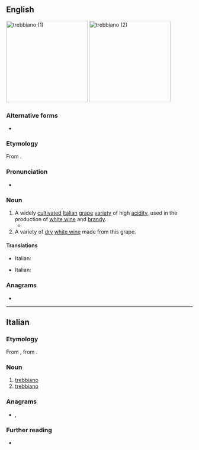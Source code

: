 ==English==
{{wikipedia}}
[[File:Trebbiano d' Abruzzo grapes before veraison.jpg|thumb|right|220px|trebbiano (1)]]
[[File:Trebbiano d'Abruzzo.jpg|thumb|right|220px|trebbiano (2)]]

===Alternative forms===
* {{l|en|Trebbiano}}

===Etymology===
From {{bor|en|it|trebbiano}}.

===Pronunciation===
* {{IPA|en|/tɹɛbiˈɑːnəʊ/}}

===Noun===
{{en-noun|~}}

# A widely [[cultivate]]d [[Italian]] [[grape]] [[variety]] of high [[acidity]], used in the production of [[white wine]] and [[brandy]].
#* {{quote-journal|en|date=2018-03-08|title=Bubbles, With Joy: Pétillant Naturel’s Triumphant Return|author=Eric Asimov|journal={{w|The New York Times}}|url=https://www.nytimes.com/2018/03/08/dining/drinks/wine-review-petillant-naturel.html|passage=Yet the 2016 Éxilé rosé from Lise et Bertrand Jousset in the Loire Valley, made mostly of gamay, was yeasty let light and lithe, while the 2016 Indigeno from Ancarani in Emilia-Romagna, made of '''trebbiano''', was taut and earthy.}}
# A variety of [[dry]] [[white wine]] made from this grape.

====Translations====
{{trans-top|Italian grape variety}}
* Italian: {{t+|it|trebbiano|m}}
{{trans-mid}}
{{trans-bottom}}

{{trans-top|variety of white wine}}
* Italian: {{t+|it|trebbiano|m}}
{{trans-mid}}
{{trans-bottom}}

{{C|en|Grapevines|Wines}}

===Anagrams===
* {{anagrams|en|a=abbeinort|barbitone|barbotine|one-rabbit}}

----

==Italian==
{{wikipedia}}

===Etymology===
From {{der|it|la|Trēbulānus}}, from {{m|la|Trēbula}}.

===Noun===
{{it-noun|m}}

# [[#English|trebbiano]] {{gloss|grape}}
# [[#English|trebbiano]] {{gloss|wine}}

===Anagrams===
* {{l|it|birbonate}}, {{l|it|rabbonite}}

===Further reading===
* {{R:it:Treccani}}

{{C|it|Wines}}